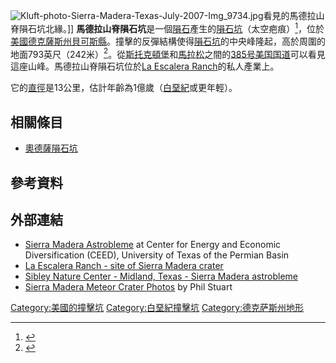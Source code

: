 [[Image:Kluft-photo-Sierra-Madera-Texas-July-2007-Img_9734.jpg|thumb]]看見的馬德拉山脊隕石坑北緣。]]
'''馬德拉山脊隕石坑'''是一個[[隕石|隕石]]產生的[[撞擊坑|隕石坑]]（太空疤痕）<ref>{{Cite Earth Impact DB | name = Sierra Madera | linkname = sierra-madera | accessdate = 2008-03-14 }}</ref>，位於[[美國|美國]][[德克薩斯州|德克薩斯州]][[貝可斯縣|貝可斯縣]]。撞擊的反彈結構使得[[隕石坑|隕石坑]]的中央峰隆起，高於周圍的地面793英尺（242米）<ref>{{cite web
  | title = Sierra Madera
  | work = Handbook of Texas
  | publisher = [http://www.tshaonline.org/ Texas State Historical Association]
  | date = 2008-01-08
  | url = http://www.tshaonline.org/handbook/online/articles/rjs34
  | accessdate = 2013-10-20 }}
</ref>。從[[斯托克頓堡_(德克薩斯州)|斯托克頓堡]]和[[馬拉松_(德克薩斯州)|馬拉松]]之間的[[385号美国国道|385号美国国道]]可以看見這座山峰。馬德拉山脊隕石坑位於[[La_Escalera_Ranch|La Escalera Ranch]]的私人產業上。

它的[[直徑|直徑]]是13公里，估計年齡為1億歲（[[白堊紀|白堊紀]]或更年輕）。

== 相關條目 ==
*[[奧德薩隕石坑|奧德薩隕石坑]]

== 參考資料 ==
{{Reflist}}

== 外部連結 ==
* [http://www.utpb.edu/ceed/geologicalresources/west_texas_geology/links/sierra_madera_astro.htm Sierra Madera Astrobleme] at Center for Energy and Economic Diversification (CEED), University of Texas of the Permian Basin
* [http://www.escalera.us/ La Escalera Ranch - site of Sierra Madera crater]
* [https://web.archive.org/web/20101128043633/http://sibleynaturecenter.org/essays/moseying/locations/050209_sierramadera.html Sibley Nature Center - Midland, Texas - Sierra Madera astrobleme]
* [http://www.randomuseless.info/sierramadera/sierramadera.html Sierra Madera Meteor Crater Photos] by Phil Stuart
{{coord|30|36|N|102|55|W|type:landmark_region:US_scale:100000|display=title}}

{{Impact cratering on Earth}}

{{DEFAULTSORT:Sierra Madera Crater}}
[[Category:美國的撞擊坑|Category:美國的撞擊坑]]
[[Category:白堊紀撞擊坑|Category:白堊紀撞擊坑]]
[[Category:德克萨斯州地形|Category:德克萨斯州地形]]

{{PecosCountyTX-geo-stub}}